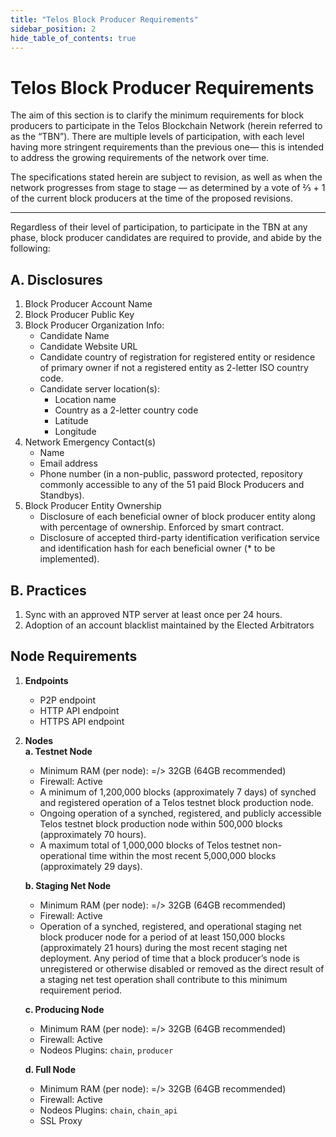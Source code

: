 ```yaml
---
title: "Telos Block Producer Requirements"
sidebar_position: 2
hide_table_of_contents: true
---
```


# Telos Block Producer Requirements

The aim of this section is to clarify the minimum requirements for block producers to participate in the Telos Blockchain Network (herein referred to as the “TBN”). There are multiple levels of participation, with each level having more stringent requirements than the previous one— this is intended to address the growing requirements of the network over time.

The specifications stated herein are subject to revision, as well as when the network progresses from stage to stage — as determined by a vote of ⅔ + 1 of the current block producers at the time of the proposed revisions.

----                                          ------

Regardless of their level of participation, to participate in the TBN at any phase, block producer candidates are required to provide, and abide by the following:

## A. Disclosures

1. Block Producer Account Name
2. Block Producer Public Key
3. Block Producer Organization Info:
   - Candidate Name
   - Candidate Website URL
   - Candidate country of registration for registered entity or residence of primary owner if not a registered entity as 2-letter ISO country code.
   - Candidate server location(s):
     - Location name
     - Country as a 2-letter country code
     - Latitude
     - Longitude
4. Network Emergency Contact(s)
    - Name
    - Email address
    - Phone number (in a non-public, password protected, repository commonly accessible to any of the 51 paid Block Producers and Standbys).
5. Block Producer Entity Ownership
   - Disclosure of each beneficial owner of block producer entity along with percentage of ownership. Enforced by smart contract.
   - Disclosure of accepted third-party identification verification service and identification hash for each beneficial owner (* to be implemented).

## B. Practices

1. Sync with an approved NTP server at least once per 24 hours.
2. Adoption of an account blacklist maintained by the Elected Arbitrators

## Node Requirements

1. **Endpoints**
   - P2P endpoint
   - HTTP API endpoint
   - HTTPS API endpoint
2. **Nodes**  
    **a. Testnet Node**
    - Minimum RAM (per node): =/> 32GB (64GB recommended)
    - Firewall: Active
    - A minimum of 1,200,000 blocks (approximately 7 days) of synched and registered operation of a Telos testnet block production node.
    - Ongoing operation of a synched, registered, and publicly accessible Telos testnet block production node within 500,000 blocks (approximately 70 hours).
    - A maximum total of 1,000,000 blocks of Telos testnet non-operational time within the most recent 5,000,000 blocks (approximately 29 days).

    **b. Staging Net Node**
    - Minimum RAM (per node): =/> 32GB (64GB recommended)
    - Firewall: Active
    - Operation of a synched, registered, and operational staging net block producer node for a period of at least 150,000 blocks (approximately 21 hours) during the most recent staging net deployment. Any period of time that a block producer’s node is unregistered or otherwise disabled or removed as the direct result of a staging net test operation shall contribute to this minimum requirement period.

    **c. Producing Node**
    - Minimum RAM (per node): =/> 32GB (64GB recommended)
    - Firewall: Active
    - Nodeos Plugins: `chain`, `producer`

    **d. Full Node**
    - Minimum RAM (per node): =/> 32GB (64GB recommended)
    - Firewall: Active
    - Nodeos Plugins: `chain`, `chain_api`
    - SSL Proxy
